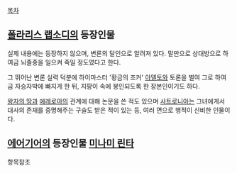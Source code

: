 [[목차]]

== [[폴라리스 랩소디]]의 등장인물 ==

실제 내용에는 등장하지 않으며, 변론의 달인으로 알려져 있다. 말만으로 상대방으로 하여금 뇌졸중을 일으켜 죽일 정도였다고 한다.

그 뛰어난 변론 실력 덕분에 하이마스터 '황금의 조커' [[아델토]]와 토론을 벌여 그로 하여금 자승자박에 빠지게 한 뒤, 지팡이 속에 봉인되도록 한 장본인이기도 하다.

[[왕자의 땅]]과 [[에레로아]]의 관계에 대해 논문을 쓴 적도 있으며 [[사트로니아]]는 그녀에게서 대사의 존재를 증명해주는 구슬도 받은 적이 있는 등, 여러 면으로 행적이 신비한 인물이다.

== [[에어기어]]의 등장인물 [[미나미 린타]] ==

항목참조 
